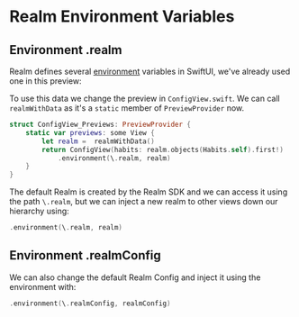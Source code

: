 # Realm Environment Variables

## Environment .realm  

Realm defines several [environment](https://developer.apple.com/documentation/swiftui/environment) variables in SwiftUI, we've already used one in this preview:

To use this data we change the preview in `ConfigView.swift`. We can call `realmWithData` as it's a `static` member of `PreviewProvider` now.

```swift title='ConfigView.swift'
struct ConfigView_Previews: PreviewProvider {
    static var previews: some View {
        let realm =  realmWithData()
        return ConfigView(habits: realm.objects(Habits.self).first!)
            .environment(\.realm, realm)
    }
}
```

The default Realm is created by the Realm SDK and we can access it using the path `\.realm`, but we can inject a new realm to other views down our hierarchy using:

```swift
.environment(\.realm, realm)
```

## Environment .realmConfig

We can also change the default Realm Config and inject it using the environment with:

```swift
.environment(\.realmConfig, realmConfig)
```